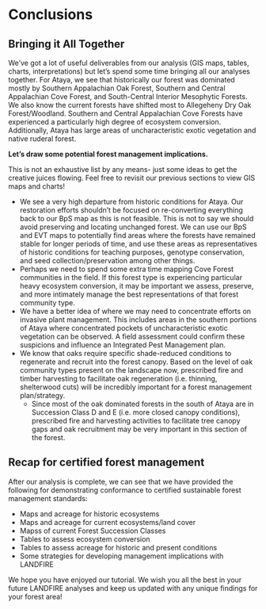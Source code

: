 # Conclusions {#conclusions}

## Bringing it All Together

We've got a lot of useful deliverables from our analysis (GIS maps, tables, charts, interpretations) but let's spend some time bringing all our analyses together. For Ataya, we see that historically our forest was dominated mostly by Southern Appalachian Oak Forest, Southern and Central Appalachian Cove Forest, and South-Central Interior Mesophytic Forests. We also know the current forests have shifted most to Allegeheny Dry Oak Forest/Woodland. Southern and Central Appalachian Cove Forests have experienced a particularly high degree of ecosystem conversion. Additionally, Ataya has large areas of uncharacteristic exotic vegetation and native ruderal forest. 

**Let's draw some potential forest management implications.** 

This is not an exhaustive list by any means- just some ideas to get the creative juices flowing. Feel free to revisit our previous sections to view GIS maps and charts! 

* We see a very high departure from historic conditions for Ataya. Our restoration efforts shouldn't be focused on re-converting everything back to our BpS map as this is not feasible. This is not to say we should avoid preserving and locating unchanged forest. We can use our BpS and EVT maps to potentially find areas where the forests have remained stable for longer periods of time, and use these areas as representatives of historic conditions for teaching purposes, genotype conservation, and seed collection/preservation among other things.  
* Perhaps we need to spend some extra time mapping Cove Forest communities in the field. If this forest type is experiencing particular heavy ecosystem conversion, it may be important we assess, preserve, and more intimately manage the best representations of that forest community type.
* We have a better idea of where we may need to concentrate efforts on invasive plant management. This includes areas in the southern portions of Ataya where concentrated pockets of uncharacteristic exotic vegetation can be observed. A field assessment could confirm these suspicions and influence an Integrated Pest Management plan. 
* We know that oaks require specific shade-reduced conditions to regenerate and recruit into the forest canopy. Based on the level of oak community types present on the landscape now, prescribed fire and timber harvesting to facilitate oak regeneration (i.e. thinning, shelterwood cuts) will be incredibly important for a forest management plan/strategy. 
  * Since most of the oak dominated forests in the south of Ataya are in Succession Class D and E (i.e. more closed canopy conditions), prescribed fire and harvesting activities to facilitate tree canopy gaps and oak recruitment may be very important in this section of the forest. 


## Recap for certified forest management 

After our analysis is complete, we can see that we have provided the following for demonstrating conformance to certified sustainable forest management standards:

* Maps and acreage for historic ecosystems 
* Maps and acreage for current ecosystems/land cover
* Mapss of current Forest Succession Classes
* Tables to assess ecosystem conversion
* Tables to assess acreage for historic and present conditions
* Some strategies for developing management implications with LANDFIRE 

We hope you have enjoyed our tutorial. We wish you all the best in your future LANDFIRE analyses and keep us updated with any unique findings for your forest area! 